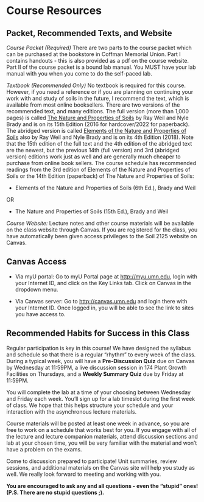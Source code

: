 # Course Resources

## Packet, Recommended Texts, and Website

*Course Packet (Required)* There are two parts to the course packet which can be purchased at the bookstore in Coffman Memorial Union. Part I contains handouts - this is also provided as a pdf on the course website. Part II of the course packet is a bound lab manual. You MUST have your lab manual with you when you come to do the self-paced lab.

*Textbook (Recommended Only)* No textbook is required for this course. However, if you need a reference or if you are planning on continuing your work with and study of soils in the future, I recommend the text, which is available from most online booksellers. There are two versions of the recommended text, and many editions. The full version (more than 1,000 pages) is called [The Nature and Properties of Soils](https://www.amazon.com/Nature-Properties-Soils-Ray-Weil/dp/9356062714/ref=pd_lpo_1?pd_rd_w=RiBr5&content-id=amzn1.sym.116f529c-aa4d-4763-b2b6-4d614ec7dc00&pf_rd_p=116f529c-aa4d-4763-b2b6-4d614ec7dc00&pf_rd_r=D8TS19HCDQ6X5VVA400V&pd_rd_wg=RC7HE&pd_rd_r=50c60f58-2d69-4008-987b-87e3904f83a1&pd_rd_i=9356062714&psc=1) by Ray Weil and Nyle Brady and is on its 15th Edition (2016 for hardcover/2022 for paperback). The abridged version is called [Elements of the Nature and Properties of Soils](https://www.amazon.com/Elements-Nature-Properties-Soils-4th/dp/0133254593) also by Ray Weil and Nyle Brady and is on its 4th Edition (2018). Note that the 15th edition of the full text and the 4th edition of the abridged text are the newest, but the previous 14th (full version) and 3rd (abridged version) editions work just as well and are generally much cheaper to purchase from online book sellers. The course schedule has recommended readings from the 3rd edition of Elements of the Nature and Properties of Soils or the 14th Edition (paperback) of The Nature and Properties of Soils:

-   Elements of the Nature and Properties of Soils (6th Ed.), Brady and Weil

OR

-   The Nature and Properties of Soils (15th Ed.), Brady and Weil

*Course Website:* Lecture notes and other course materials will be available on the class website through Canvas. If you are registered for the class, you have automatically been given access privileges to the Soil 2125 website on Canvas.

::: callout-tip
## Canvas Access

-   Via myU portal: Go to myU Portal page at <http://myu.umn.edu>, login with your Internet ID, and click on the Key Links tab. Click on Canvas in the dropdown menu.

-   Via Canvas server: Go to <http://canvas.umn.edu> and login there with your Internet ID. Once logged in, you will be able to see the link to sites you have access to.
:::

## Recommended Habits for Success in this Class

Regular participation is key in this course! We have designed the syllabus and schedule so that there is a regular "rhythm" to every week of the class. During a typical week, you will have a **Pre-Discussion Quiz** due on Canvas by Wednesday at 11:59PM, a live discussion session in 174 Plant Growth Facilities on Thursdays, and a **Weekly Summary Quiz** due by Friday at 11:59PM. 

You will complete the lab at a time of your choosing between Wednesday and Friday each week. You'll sign up for a lab timeslot during the first week of class. We hope that this helps structure your schedule and your interaction with the asynchronous lecture materials. 

Course materials will be posted at least one week in advance, so you are free to work on a schedule that works best for you. If you engage with all of the lecture and lecture companion materials, attend discussion sections and lab at your chosen time, you will be very familiar with the material and won't have a problem on the exams. 

Come to discussion prepared to participate! Unit summaries, review sessions, and additional materials on the Canvas site will help you study as well. We really look forward to meeting and working with you. 

**You are encouraged to ask any and all questions - even the "stupid" ones! (P.S. There are no stupid questions ;).**
